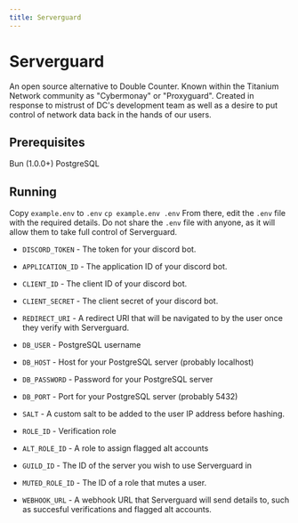 ```yaml
---
title: Serverguard
---
```


# Serverguard

An open source alternative to Double Counter. Known within the Titanium Network community as "Cybermonay" or "Proxyguard". Created in response to mistrust of DC's development team as well as a desire to put control of network data back in the hands of our users.

## Prerequisites
Bun (1.0.0+)
PostgreSQL

## Running
Copy `example.env` to `.env`
`cp example.env .env`
From there, edit the `.env` file with the required details. Do not share the `.env` file with anyone, as it will allow them to take full control of Serverguard.

- `DISCORD_TOKEN` - The token for your discord bot.
- `APPLICATION_ID` - The application ID of your discord bot.
- `CLIENT_ID` - The client ID of your discord bot.
- `CLIENT_SECRET` - The client secret of your discord bot.
- `REDIRECT_URI` - A redirect URI that will be navigated to by the user once they verify with Serverguard.


- `DB_USER` - PostgreSQL username
- `DB_HOST` - Host for your PostgreSQL server (probably localhost)
- `DB_PASSWORD` - Password for your PostgreSQL server
- `DB_PORT` - Port for your PostgreSQL server (probably 5432)


- `SALT` - A custom salt to be added to the user IP address before hashing.


- `ROLE_ID` - Verification role
- `ALT_ROLE_ID` - A role to assign flagged alt accounts
- `GUILD_ID` - The ID of the server you wish to use Serverguard in
- `MUTED_ROLE_ID` - The ID of a role that mutes a user.


- `WEBHOOK_URL` - A webhook URL that Serverguard will send details to, such as succesful verifications and flagged alt accounts.
